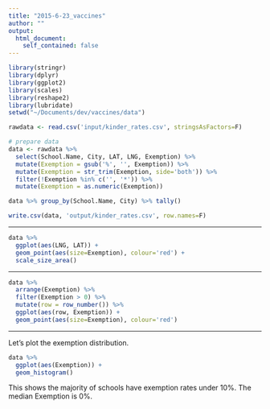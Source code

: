 ```yaml
---
title: "2015-6-23_vaccines"
author: ""
output:
  html_document:
    self_contained: false
---
```


```r
library(stringr)
library(dplyr)
library(ggplot2)
library(scales)
library(reshape2)
library(lubridate)
setwd("~/Documents/dev/vaccines/data")
```

```r
rawdata <- read.csv('input/kinder_rates.csv', stringsAsFactors=F)

# prepare data
data <- rawdata %>%
  select(School.Name, City, LAT, LNG, Exemption) %>%
  mutate(Exemption = gsub('%', '', Exemption)) %>%
  mutate(Exemption = str_trim(Exemption, side='both')) %>%
  filter(!Exemption %in% c('', '*')) %>%
  mutate(Exemption = as.numeric(Exemption))

data %>% group_by(School.Name, City) %>% tally()

write.csv(data, 'output/kinder_rates.csv', row.names=F)
```

****
```r
data %>%
  ggplot(aes(LNG, LAT)) +
  geom_point(aes(size=Exemption), colour='red') +
  scale_size_area()
```

****
```r
data %>%
  arrange(Exemption) %>%
  filter(Exemption > 0) %>%
  mutate(row = row_number()) %>%
  ggplot(aes(row, Exemption)) +
  geom_point(aes(size=Exemption), colour='red')
```

****
Let's plot the exemption distribution.
```r
data %>%
  ggplot(aes(Exemption)) +
  geom_histogram()
```
This shows the majority of schools have exemption rates under 10%. The median Exemption is 0%.
